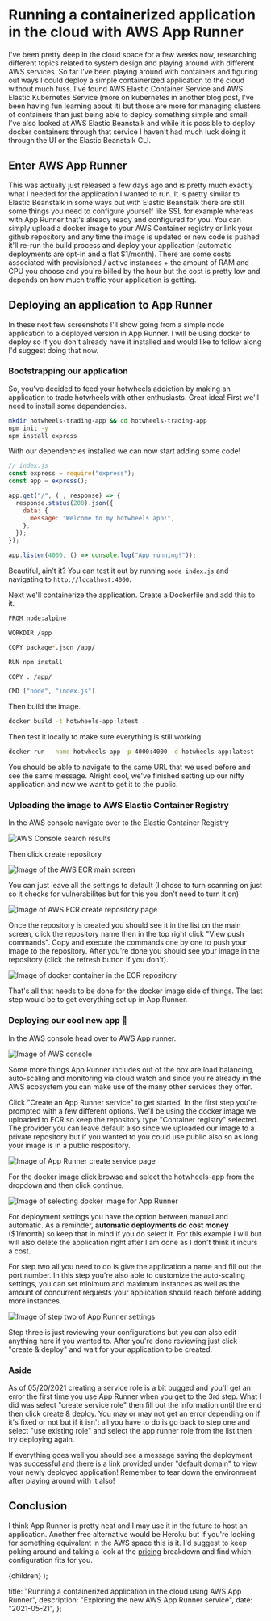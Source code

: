 
# Running a containerized application in the cloud with AWS App Runner

I've been pretty deep in the cloud space for a few weeks now, researching different topics related to system design and playing around with different AWS services. So far I've been playing around with containers and figuring out ways I could deploy a simple containerized application to the cloud without much fuss. I've found AWS Elastic Container Service and AWS Elastic Kubernetes Service (more on kubernetes in another blog post, I've been having fun learning about it) but those are more for managing clusters of containers than just being able to deploy something simple and small. I've also looked at AWS Elastic Beanstalk and while it is possible to deploy docker containers through that service I haven't had much luck doing it through the UI or the Elastic Beanstalk CLI.

## Enter AWS App Runner

This was actually just released a few days ago and is pretty much exactly what I needed for the application I wanted to run. It is pretty similar to Elastic Beanstalk in some ways but with Elastic Beanstalk there are still some things you need to configure yourself like SSL for example whereas with App Runner that's already ready and configured for you. You can simply upload a docker image to your AWS Container registry or link your github repository and any time the image is updated or new code is pushed it'll re-run the build process and deploy your application (automatic deployments are opt-in and a flat $1/month). There are some costs associated with provisioned / active instances + the amount of RAM and CPU you choose and you're billed by the hour but the cost is pretty low and depends on how much traffic your application is getting.

## Deploying an application to App Runner

In these next few screenshots I'll show going from a simple node application to a deployed version in App Runner. I will be using docker to deploy so if you don't already have it installed and would like to follow along I'd suggest doing that now.

### Bootstrapping our application

So, you've decided to feed your hotwheels addiction by making an application to trade hotwheels with other enthusiasts. Great idea! First we'll need to install some dependencies.

```bash
mkdir hotwheels-trading-app && cd hotwheels-trading-app
npm init -y
npm install express
```

With our dependencies installed we can now start adding some code!

```javascript
// index.js
const express = require("express");
const app = express();

app.get("/", (_, response) => {
  response.status(200).json({
    data: {
      message: "Welcome to my hotwheels app!",
    },
  });
});

app.listen(4000, () => console.log("App running!"));
```

Beautiful, ain't it? You can test it out by running `node index.js` and navigating to `http://localhost:4000`.

Next we'll containerize the application. Create a Dockerfile and add this to it.

```bash
FROM node:alpine

WORKDIR /app

COPY package*.json /app/

RUN npm install

COPY . /app/

CMD ["node", "index.js"]
```

Then build the image.

```bash
docker build -t hotwheels-app:latest .
```

Then test it locally to make sure everything is still working.

```bash
docker run --name hotwheels-app -p 4000:4000 -d hotwheels-app:latest
```

You should be able to navigate to the same URL that we used before and see the same message. Alright cool, we've finished setting up our nifty application and now we want to get it to the public.

### Uploading the image to AWS Elastic Container Registry

In the AWS console navigate over to the Elastic Container Registry

![AWS Console search results](https://www.datocms-assets.com/44755/1621569095-console.png)

Then click create repository

![Image of the AWS ECR main screen](https://www.datocms-assets.com/44755/1621569099-ecr1.png)

You can just leave all the settings to default (I chose to turn scanning on just so it checks for vulnerabilites but for this you don't need to turn it on)

![Image of AWS ECR create repository page](https://www.datocms-assets.com/44755/1621569102-ecr2.png)

Once the repository is created you should see it in the list on the main screen, click the repository name then in the top right click "View push commands". Copy and execute the commands one by one to push your image to the repository. After you're done you should see your image in the repository (click the refresh button if you don't).

![Image of docker container in the ECR repository](https://www.datocms-assets.com/44755/1621569528-ecr4.png)

That's all that needs to be done for the docker image side of things. The last step would be to get everything set up in App Runner.

### Deploying our cool new app 🚀

In the AWS console head over to AWS App runner.

![Image of AWS console](https://www.datocms-assets.com/44755/1621571455-runner1.png)

Some more things App Runner includes out of the box are
load balancing, auto-scaling and monitoring via cloud watch and since you're already in the AWS ecosystem you can make use of the many other services they offer.

Click "Create an App Runner service" to get started. In the first step you're prompted with a few different options. We'll be using the docker image we uploaded to ECR so keep the repository type "Container registry" selected. The provider you can leave default also since we uploaded our image to a private repository but if you wanted to you could use public also so as long your image is in a public respository.

![Image of App Runner create service page](https://www.datocms-assets.com/44755/1621571459-runner2.png)

For the docker image click browse and select the hotwheels-app from the dropdown and then click continue.

![Image of selecting docker image for App Runner](https://www.datocms-assets.com/44755/1621571463-runner3.png)

For deployment settings you have the option between manual and automatic. As a reminder, **automatic deployments do cost money** ($1/month) so keep that in mind if you do select it. For this example I will but will also delete the application right after I am done as I don't think it incurs a cost.

For step two all you need to do is give the application a name and fill out the port number. In this step you're also able to customize the auto-scaling settings, you can set minimum and maximum instances as well as the amount of concurrent requests your application should reach before adding more instances.

![Image of step two of App Runner settings](https://www.datocms-assets.com/44755/1621571466-runner4.png)

Step three is just reviewing your configurations but you can also edit anything here if you wanted to. After you're done reviewing just click "create & deploy" and wait for your application to be created.

### Aside

As of 05/20/2021 creating a service role is a bit bugged and you'll get an error the first time you use App Runner when you get to the 3rd step. What I did was select "create service role" then fill out the information until the end then click create & deploy. You may or may not get an error depending on if it's fixed or not but if it isn't all you have to do is go back to step one and select "use existing role" and select the app runner role from the list then try deploying again.

If everything goes well you should see a message saying the deployment was successful and there is a link provided under "default domain" to view your newly deployed application! Remember to tear down the environment after playing around with it also!

## Conclusion

I think App Runner is pretty neat and I may use it in the future to host an application. Another free alternative would be Heroku but if you're looking for something equivalent in the AWS space this is it. I'd suggest to keep poking around and taking a look at the [pricing](https://aws.amazon.com/apprunner/pricing/) breakdown and find which configuration fits for you.

  <BlogLayout meta={metadata}>{children}</BlogLayout>
);

  title:
    "Running a containerized application in the cloud using AWS App Runner",
  description: "Exploring the new AWS App Runner service",
  date: "2021-05-21",
};
